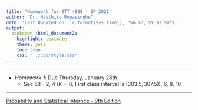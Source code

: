 ```yaml
---
title: "Homework for STT 4880 - SP 2021"
author: "Dr. Hasthika Rupasinghe"
date: 'Last Updated on: `r format(Sys.time(), "%b %d, %Y at %X")`'
output: 
  bookdown::html_document2: 
    highlight: textmate
    theme: yeti
    toc: true
    css: "../CSS/style.css"
---
```


***

* *Homework 1*: Due Thursday, January 28th
    * Sec 6.1 - 2, 4 ($K = 8$, First class interval is $(303.5, 307.5)$), 6, 8, 10
    

***
<!--

* *Homework 2*: Due Thursday, January 30th
    * Sec 6.2 - 2, 4, 6, 8, 10

 
***
  
* *Homework 3*: Due Thursday, February 06th
    * Sec 6.3 - 2, 3, 6, 8, 13, 14

 
***

* *Homework 4*: Due Thursday, February 13th
    * Sec 6.4 - 3, 5 (a and b only), 6 (Use of R is fine), 9, 12

 
***

* *Homework 5*: Due Thursday, February 25th
    * Sec 7.1 - 2, 4, 6, 8, 10, 12

 
***

* *Homework 6*: Due Thursday, March 3rd
    * Sec 7.2 - 1, 2, 4, 6, 12

 
***

* *Homework 7*: Due Thursday, March 24th
    * Sec 7.3 - 1 a),b),d),e), 4, 6, 8, 10
    * Sec 7.4 - 2, 3, 6, 8, 10
    
 ***   
 
 * *Homework 8*: Due Thursday, March 31th
    * Sec 8.1 - 2, 4, 6, 8, 10, 12
    * Sec 8.2 - 2, 4, 6, 8, 10, 12
    
    
 *** 
 
 * *Homework 9*: Due  Tuesday, April 14th
    * Sec 8.3 - 5, 6, 8, 10, 12 
    * Sec 8.4 - 2, 4, 6
    
 ***  
 
 * *Homework 10*: Due  Tuesday, April 21st
    * Sec 9.1 - 2, 4, 6, 8, 10
    
    
 ***  
 
 * *Homework 11*: Due Tuesday, April 28th
    * Sec 9.2 - 4, 6, 8, 10 (For Q4: $\leq$ 61, 62-78, 79 $\geq$ )
     
    
 ***  
 -->
 
[Probability and Statistical Infernce - 9th Edition](TextBook.pdf)




    
    

    
    